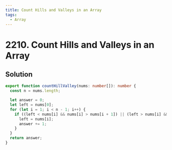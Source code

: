 ```yaml
---
title: Count Hills and Valleys in an Array
tags:
  - Array
---
```


# 2210. Count Hills and Valleys in an Array

<Badges>
  <LevelBadge level="easy" />
  <TopicBadge name="Array" slug="array" />
</Badges>

## Solution

```typescript filename="solution.ts" copy
export function countHillValley(nums: number[]): number {
  const n = nums.length;

  let answer = 0;
  let left = nums[0];
  for (let i = 1; i < n - 1; i++) {
    if ((left < nums[i] && nums[i] > nums[i + 1]) || (left > nums[i] && nums[i] < nums[i + 1])) {
      left = nums[i];
      answer += 1;
    }
  }
  return answer;
}
```

<ProblemLink
  codingSite="leetcode"
  href="https://leetcode.com/problems/count-hills-and-valleys-in-an-array"
  title="Count Hills and Valleys in an Array"
/>
